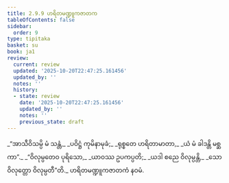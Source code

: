 ```yaml
---
title: 2.9.9 ဟရိတမဏ္ဍူကဇာတက
tableOfContents: false
sidebar:
  order: 9
type: tipitaka
basket: su
book: ja1
review:
  current: review
  updated: '2025-10-20T22:47:25.161456'
  updated_by: ''
  notes: ''
  history:
  - state: review
    date: '2025-10-20T22:47:25.161456'
    updated_by: ''
    notes: ''
    previous_state: draft
---
```



<DynamicBreadcrumb />


<ReviewStatus review={frontmatter.review} showDetails={true} />

<HypothesisAnnotation frontmatter={frontmatter} />

<Division number="177" book="ja1" e="ch" v="22" p="66">

<Paragraph number="626" type="verses" book="ja1">
_“အာသီဝိသမ္ပိ မံ သန္တံ,_  
_ပဝိဋ္ဌံ ကုမိနာမုခံ;_  
_ရုစ္စတေ ဟရိတာမာတာ,_  
_ယံ မံ ခါဒန္တိ မစ္ဆကာ”._  

</Paragraph>

</Division>
<Division number="178" book="ja1" e="ch" v="22" p="66">

<Paragraph number="627" type="verses" book="ja1">
_“ဝိလုမ္ပတေဝ ပုရိသော,_  
_ယာဝဿ ဥပကပ္ပတိ;_  
_ယဒါ စညေ ဝိလုမ္ပန္တိ,_  
_သော ဝိလုတ္တော ဝိလုမ္ပတီ”တိ._  


</Paragraph>
</Division>

<Paragraph number="628" type="center" book="ja1">
ဟရိတမဏ္ဍူကဇာတကံ နဝမံ.
</Paragraph>